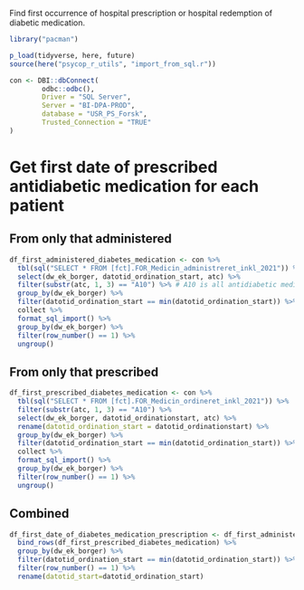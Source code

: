 Find first occurrence of hospital prescription or hospital redemption of diabetic medication.

```r
library("pacman")

p_load(tidyverse, here, future)
source(here("psycop_r_utils", "import_from_sql.r"))

```

```r
con <- DBI::dbConnect(
        odbc::odbc(),
        Driver = "SQL Server",
        Server = "BI-DPA-PROD",
        database = "USR_PS_Forsk",
        Trusted_Connection = "TRUE"
)
```

# Get first date of prescribed antidiabetic medication for each patient
## From only that administered
```r
df_first_administered_diabetes_medication <- con %>% 
  tbl(sql("SELECT * FROM [fct].FOR_Medicin_administreret_inkl_2021")) %>% 
  select(dw_ek_borger, datotid_ordination_start, atc) %>% 
  filter(substr(atc, 1, 3) == "A10") %>% # A10 is all antidiabetic medication
  group_by(dw_ek_borger) %>% 
  filter(datotid_ordination_start == min(datotid_ordination_start)) %>% 
  collect %>% 
  format_sql_import() %>% 
  group_by(dw_ek_borger) %>% 
  filter(row_number() == 1) %>% 
  ungroup()
```

## From only that prescribed
```r
df_first_prescribed_diabetes_medication <- con %>% 
  tbl(sql("SELECT * FROM [fct].FOR_Medicin_ordineret_inkl_2021")) %>% 
  filter(substr(atc, 1, 3) == "A10") %>% 
  select(dw_ek_borger, datotid_ordinationstart, atc) %>% 
  rename(datotid_ordination_start = datotid_ordinationstart) %>% 
  group_by(dw_ek_borger) %>% 
  filter(datotid_ordination_start == min(datotid_ordination_start)) %>% 
  collect %>%   
  format_sql_import() %>% 
  group_by(dw_ek_borger) %>% 
  filter(row_number() == 1) %>% 
  ungroup()
```

## Combined
```r
df_first_date_of_diabetes_medication_prescription <- df_first_administered_diabetes_medication %>% 
  bind_rows(df_first_prescribed_diabetes_medication) %>% 
  group_by(dw_ek_borger) %>% 
  filter(datotid_ordination_start == min(datotid_ordination_start)) %>% 
  filter(row_number() == 1) %>% 
  rename(datotid_start=datotid_ordination_start)
```


